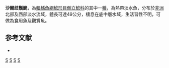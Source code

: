 {{Speciesbox 
| taxon = Synodontis schall
| authority = [[Bloch_&_Schneider|Bloch & Schneider]], 1801
| image = Synodontis schall.jpg
| status = LC
| status_system= IUCN3.1
| synonyms = *''Silurus schall'', Bloch & Schneider, 1801
*''Hemisynodontis schall'', Bloch & Schneider, 1801
}}
'''沙爾歧鬚鮠'''，為[[輻鰭魚綱|輻鰭魚綱]][[鯰形目|鯰形目]][[倒立鯰科|倒立鯰科]]的其中一[[種|種]]，為熱帶淡水魚，分布於[[非洲|非洲]]北部及西部淡水流域，體長可達49公分，棲息在底中層水域，生活習性不明，可做為食用魚及觀賞魚。

==参考文献==
*{{FishBase_species|genus=Synodontis|species=schall|year=2015|month=5}}

{{Taxonbar}}

[[Category:1801年描述的鱼类|S]]
[[Category:食用魚|S]]
[[Category:觀賞魚|S]]
[[Category:歧鬚鮠屬|S]]